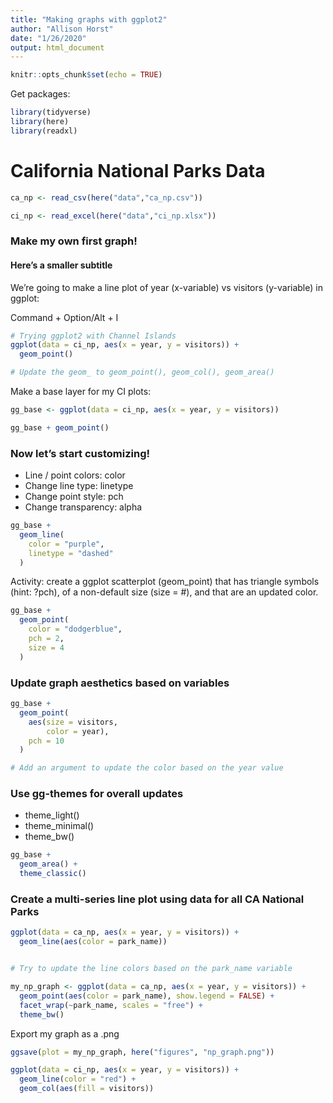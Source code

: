 ```yaml
---
title: "Making graphs with ggplot2"
author: "Allison Horst"
date: "1/26/2020"
output: html_document
---
```


```r
knitr::opts_chunk$set(echo = TRUE)
```

Get packages:
```r
library(tidyverse)
library(here)
library(readxl)
```

# California National Parks Data

```r
ca_np <- read_csv(here("data","ca_np.csv"))

ci_np <- read_excel(here("data","ci_np.xlsx"))
```

### Make my own first graph! 
#### Here's a smaller subtitle

We're going to make a line plot of year (x-variable) vs visitors (y-variable) in ggplot:

Command + Option/Alt + I
```r
# Trying ggplot2 with Channel Islands
ggplot(data = ci_np, aes(x = year, y = visitors)) +
  geom_point()

# Update the geom_ to geom_point(), geom_col(), geom_area()
```

Make a base layer for my CI plots:
```r
gg_base <- ggplot(data = ci_np, aes(x = year, y = visitors))

gg_base + geom_point()
```

### Now let's start customizing!

- Line / point colors: color
- Change line type: linetype
- Change point style: pch
- Change transparency: alpha

```r
gg_base +
  geom_line(
    color = "purple",
    linetype = "dashed"
  )
```

Activity: create a ggplot scatterplot (geom_point) that has triangle symbols (hint: ?pch), of a non-default size (size = #), and that are an updated color. 

```r
gg_base +
  geom_point(
    color = "dodgerblue",
    pch = 2,
    size = 4
  )
```

### Update graph aesthetics based on variables

```r
gg_base +
  geom_point(
    aes(size = visitors,
        color = year),
    pch = 10
  )

# Add an argument to update the color based on the year value
```

### Use gg-themes for overall updates

- theme_light()
- theme_minimal()
- theme_bw()

```r
gg_base +
  geom_area() +
  theme_classic()
```

### Create a multi-series line plot using data for all CA National Parks

```r
ggplot(data = ca_np, aes(x = year, y = visitors)) +
  geom_line(aes(color = park_name))


# Try to update the line colors based on the park_name variable
```

```r
my_np_graph <- ggplot(data = ca_np, aes(x = year, y = visitors)) +
  geom_point(aes(color = park_name), show.legend = FALSE) +
  facet_wrap(~park_name, scales = "free") +
  theme_bw()
```

Export my graph as a .png
```r
ggsave(plot = my_np_graph, here("figures", "np_graph.png"))
```

```r
ggplot(data = ci_np, aes(x = year, y = visitors)) +
  geom_line(color = "red") +
  geom_col(aes(fill = visitors))


```

